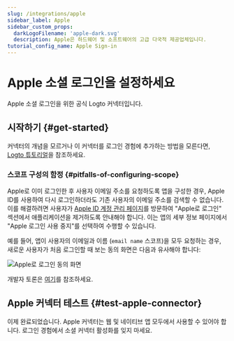 ```yaml
---
slug: /integrations/apple
sidebar_label: Apple
sidebar_custom_props:
  darkLogoFilename: 'apple-dark.svg'
  description: Apple은 하드웨어 및 소프트웨어의 고급 다국적 제공업체입니다.
tutorial_config_name: Apple Sign-in
---
```




# Apple 소셜 로그인을 설정하세요

Apple 소셜 로그인을 위한 공식 Logto 커넥터입니다.

<GuideTip />

## 시작하기 \{#get-started}

커넥터의 개념을 모르거나 이 커넥터를 로그인 경험에 추가하는 방법을 모른다면, [Logto 튜토리얼](/connectors/social-connectors)을 참조하세요.

<Integration />

### 스코프 구성의 함정 \{#pitfalls-of-configuring-scope}

Apple로 이미 로그인한 후 사용자 이메일 주소를 요청하도록 앱을 구성한 경우, Apple ID를 사용하여 다시 로그인하더라도 기존 사용자의 이메일 주소를 검색할 수 없습니다. 이를 해결하려면 사용자가 [Apple ID 계정 관리 페이지](https://appleid.apple.com/account/manage)를 방문하여 "Apple로 로그인" 섹션에서 애플리케이션을 제거하도록 안내해야 합니다. 이는 앱의 세부 정보 페이지에서 "Apple 로그인 사용 중지"를 선택하여 수행할 수 있습니다.

예를 들어, 앱이 사용자의 이메일과 이름 (`email name` 스코프)을 모두 요청하는 경우, 새로운 사용자가 처음 로그인할 때 보는 동의 화면은 다음과 유사해야 합니다:

<img src="/img/assets/sign-in-with-apple-consent-screen.png" alt="Apple로 로그인 동의 화면" />

개발자 토론은 [여기](https://forums.developer.apple.com/forums/thread/132223)를 참조하세요.

## Apple 커넥터 테스트 \{#test-apple-connector}

이제 완료되었습니다. Apple 커넥터는 웹 및 네이티브 앱 모두에서 사용할 수 있어야 합니다. <MainSiteUrl href="/connectors/social-connectors#enable-social-sign-in">로그인 경험에서 소셜 커넥터 활성화</MainSiteUrl>를 잊지 마세요.
